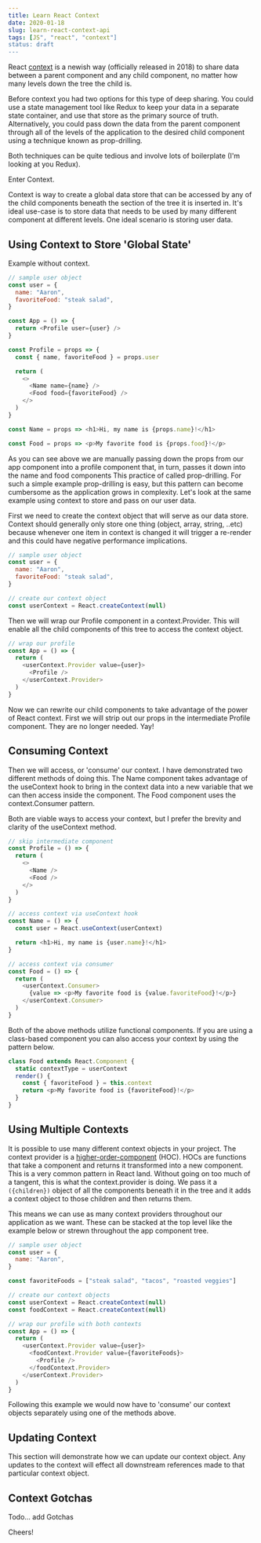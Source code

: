 ```yaml
---
title: Learn React Context
date: 2020-01-18
slug: learn-react-context-api
tags: [JS", "react", "context"]
status: draft
---
```


React [context](https://reactjs.org/docs/context.html) is a newish way (officially released in 2018) to share data between a parent component and any child component, no matter how many levels down the tree the child is.

Before context you had two options for this type of deep sharing. You could use a state management tool like Redux to keep your data in a separate state container, and use that store as the primary source of truth. Alternatively, you could pass down the data from the parent component through all of the levels of the application to the desired child component using a technique known as prop-drilling.

Both techniques can be quite tedious and involve lots of boilerplate (I'm looking at you Redux).

Enter Context.

Context is way to create a global data store that can be accessed by any of the child components beneath the section of the tree it is inserted in. It's ideal use-case is to store data that needs to be used by many different component at different levels. One ideal scenario is storing user data.

## Using Context to Store 'Global State'

Example without context.

```javascript
// sample user object
const user = {
  name: "Aaron",
  favoriteFood: "steak salad",
}

const App = () => {
  return <Profile user={user} />
}

const Profile = props => {
  const { name, favoriteFood } = props.user

  return (
    <>
      <Name name={name} />
      <Food food={favoriteFood} />
    </>
  )
}

const Name = props => <h1>Hi, my name is {props.name}!</h1>

const Food = props => <p>My favorite food is {props.food}!</p>
```

As you can see above we are manually passing down the props from our app component into a profile component that, in turn, passes it down into the name and food components This practice of called prop-drilling. For such a simple example prop-drilling is easy, but this pattern can become cumbersome as the application grows in complexity. Let's look at the same example using context to store and pass on our user data.

First we need to create the context object that will serve as our data store. Context should generally only store one thing (object, array, string, ..etc) because whenever one item in context is changed it will trigger a re-render and this could have negative performance implications.

```javascript
// sample user object
const user = {
  name: "Aaron",
  favoriteFood: "steak salad",
}

// create our context object
const userContext = React.createContext(null)
```

Then we will wrap our Profile component in a context.Provider. This will enable all the child components of this tree to access the context object.

```javascript
// wrap our profile
const App = () => {
  return (
    <userContext.Provider value={user}>
      <Profile />
    </userContext.Provider>
  )
}
```

Now we can rewrite our child components to take advantage of the power of React context. First we will strip out our props in the intermediate Profile component. They are no longer needed. Yay!

## Consuming Context

Then we will access, or 'consume' our context. I have demonstrated two different methods of doing this. The Name component takes advantage of the useContext hook to bring in the context data into a new variable that we can then access inside the component. The Food component uses the context.Consumer pattern.

Both are viable ways to access your context, but I prefer the brevity and clarity of the useContext method.

```javascript
// skip intermediate component
const Profile = () => {
  return (
    <>
      <Name />
      <Food />
    </>
  )
}

// access context via useContext hook
const Name = () => {
  const user = React.useContext(userContext)

  return <h1>Hi, my name is {user.name}!</h1>
}

// access context via consumer
const Food = () => {
  return (
    <userContext.Consumer>
      {value => <p>My favorite food is {value.favoriteFood}!</p>}
    </userContext.Consumer>
  )
}
```

Both of the above methods utilize functional components. If you are using a class-based component you can also access your context by using the pattern below.

```javascript
class Food extends React.Component {
  static contextType = userContext
  render() {
    const { favoriteFood } = this.context
    return <p>My favorite food is {favoriteFood}!</p>
  }
}
```

## Using Multiple Contexts

It is possible to use many different context objects in your project. The context provider is a [higher-order-component](https://reactjs.org/docs/higher-order-components.html) (HOC). HOCs are functions that take a component and returns it transformed into a new component. This is a very common pattern in React land. Without going on too much of a tangent, this is what the context.provider is doing. We pass it a `({children})` object of all the components beneath it in the tree and it adds a context object to those children and then returns them.

This means we can use as many context providers throughout our application as we want. These can be stacked at the top level like the example below or strewn throughout the app component tree.

```javascript
// sample user object
const user = {
  name: "Aaron",
}

const favoriteFoods = ["steak salad", "tacos", "roasted veggies"]

// create our context objects
const userContext = React.createContext(null)
const foodContext = React.createContext(null)

// wrap our profile with both contexts
const App = () => {
  return (
    <userContext.Provider value={user}>
      <foodContext.Provider value={favoriteFoods}>
        <Profile />
      </foodContext.Provider>
    </userContext.Provider>
  )
}
```

Following this example we would now have to 'consume' our context objects separately using one of the methods above.

## Updating Context

This section will demonstrate how we can update our context object. Any updates to the context will effect all downstream references made to that particular context object.

## Context Gotchas

Todo... add Gotchas

Cheers!
